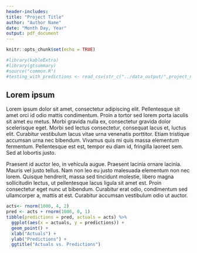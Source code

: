 ```yaml
---
header-includes:
title: "Project Title"
author: "Author Name"
date: "Month Day, Year"
output: pdf_document
---
```


```r
knitr::opts_chunk$set(echo = TRUE)

#library(kableExtra)
#library(gtsummary)
#source("common.R")
#testing_with_predictions <- read_csv(str_c("../data_output/",project_name,"_testing_w_predictions_",Sys.Date(), ".csv"))

```

## Lorem ipsum
Lorem ipsum dolor sit amet, consectetur adipiscing elit. Pellentesque sit amet orci id odio mattis condimentum. Proin a tortor sed lorem porta iaculis sit amet eu metus. Morbi gravida nulla ex, consectetur gravida dolor scelerisque eget. Morbi sed lectus consectetur, consequat lacus et, luctus elit. Curabitur vestibulum lacus vitae urna venenatis porttitor. Etiam tristique accumsan urna nec bibendum. Vivamus quis mi quis massa elementum fermentum. Pellentesque est est, tempor eu diam id, fringilla laoreet sem. Sed at lobortis justo.

Praesent id auctor leo, in vehicula augue. Praesent lacinia ornare lacinia. Mauris vel justo tellus. Nam non leo eu justo malesuada elementum non nec lorem. Quisque hendrerit, massa sed tincidunt molestie, libero magna sollicitudin lectus, ut pellentesque lacus ligula sit amet est. Proin consectetur eget nunc ut bibendum. Curabitur erat odio, condimentum sed ullamcorper a, mattis at est. Curabitur accumsan vestibulum odio ut auctor. 


```r

acts<- rnorm(1000, 4, 2)
pred <- acts + rnorm(1000, 0, 1)
tibble(predictions = pred, actuals = acts) %>% 
  ggplot(aes(x = actuals, y = predictions)) +
  geom_point() + 
  xlab("Actuals") +
  ylab("Predictions") +
  ggtitle("Actuals vs. Predictions")

```
